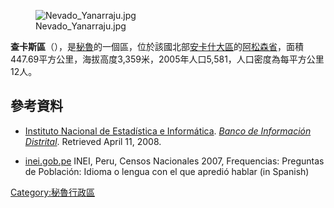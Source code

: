[[Image:Nevado_Yanarraju.jpg|right]]

'''查卡斯區'''（{{lang-es|Distrito de Chacas}}），是[[秘魯|秘魯]]的一個區，位於該國北部[[安卡什大區|安卡什大區]]的[[阿松森省|阿松森省]]，面積447.69平方公里，海拔高度3,359米，2005年人口5,581，人口密度為每平方公里12人。

==參考資料==
*{{es icon}} [[Instituto_Nacional_de_Estadística_e_Informática|Instituto Nacional de Estadística e Informática]]. ''[https://web.archive.org/web/20080423164200/http://desa.inei.gob.pe/mapas/bid/ Banco de Información Distrital]''. Retrieved April 11, 2008.
*[https://web.archive.org/web/20130127005551/http://iinei.inei.gob.pe/iinei/RedatamCpv2007.asp?id=ResultadosCensales%3Fori%3DC inei.gob.pe] INEI, Peru, Censos Nacionales 2007, Frequencias: Preguntas de Población: Idioma o lengua con el que apredió hablar (in Spanish)

{{coord|8|52|59|S|78|10|01|W|type:adm3rd_source:kolossus-itwiki|display=title}}

{{Peru-geo-stub}}
[[Category:秘魯行政區|Category:秘魯行政區]]